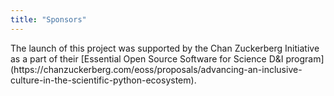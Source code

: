 ```yaml
---
title: "Sponsors"
---
```


The launch of this project was supported by the Chan Zuckerberg Initiative 
as a part of their [Essential Open Source Software for Science D&I program]
(https://chanzuckerberg.com/eoss/proposals/advancing-an-inclusive-culture-in-the-scientific-python-ecosystem).

